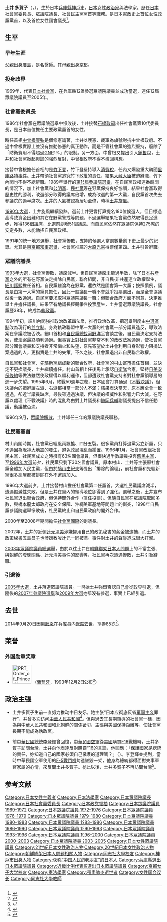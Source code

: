 {{Infobox officeholder
| name          = 土井 多賀子
|original_name=土井 たか子
| image         = Takako Doi in Tokyo congressist election 2.jpg
| caption       =
| office       = {{JPN}}第68任[[眾議院議長_(日本)|眾議院議長]]
| term_start   = 1993年8月6日
| term_end     = 1996年9月27日
| monarch = [[明仁|明仁]]
| predecessor  = [[櫻内義雄|櫻内義雄]]
| successor    = [[伊藤宗一郎|伊藤宗一郎]]
| office1       = 第2任[[社會民主黨_(日本)|社會民主黨]]黨首
| term_start1   = 1996年9月28日
| term_end1     = 2003年11月15日
| predecessor1  = [[村山富市|村山富市]]
| successor1    = [[福岛瑞穗|福岛瑞穗]]
| office2        = 第11任[[日本社会党|日本社会党]]{{link-ja|日本社会党委員長|日本社会党委員長|中央執行委員長}}
| term_start2    = 1986年9月8日
| term_end2      = 1991年7月31日
| predecessor2   = [[石橋政嗣|石橋政嗣]]
| successor2     = [[田邊誠|田邊誠]]
| office3      = {{JPN}}[[眾議院_(日本)|眾議院議員]]
| term_start3   = 1969年12月28日
| term_end3     = 2005年8月8日
|predecessor3   =
|successor3    =
|constituency3  = {{Plainlist|
* {{link-ja|兵庫縣第2區 (中選舉區)|兵庫県第2区 (中選挙区)|兵庫縣第2區}}（1969-1996）
* [[兵庫縣第7區|兵庫縣第7區]]（1996-2003）
* [[比例近畿區|比例近畿區]]（2003-2005）}}
| birth_date    = {{Birth date|1928|11|30}}
| birth_place   = {{EOJ}}[[兵庫縣|兵庫縣]][[神户市|神户市]]
| death_date    = {{Death date and age|2014|9|20|1928|11|30}}
| death_place   = {{JPN}}兵库县
| party         = （[[日本社會黨|日本社會黨]]→）<br>[[社會民主黨_(日本)|社會民主黨]]
| relations     =
| residence     =
| alma_mater    = [[同志社大學|同志社大學]]法学部
| occupation    = 大學講師、憲法學者
}}
{{Portal|日本|政治|法律|人物}}
'''土井 多賀子'''（{{lang-ja|土井 たか子}}，{{bd|1928年|11月30日|2014年|9月20日|catIdx=Doi, Takako}}），生於日本[[兵庫縣|兵庫縣]][[神戶市|神戶市]]，[[日本|日本]]女性[[政治家|政治家]]與法學家。歷任[[日本社會黨|日本社會黨]]委員長、[[眾議院_(日本)|眾議院]]議長、[[社會民主黨_(日本)|社會民主黨]]黨首等職務。是日本憲政史上首位[[女性|女性]]政黨黨首，以及首位女性國會議長<ref>{{cite web | url=http://news.xinhuanet.com/yzyd/local/20140928/c_1112661115.htm | title=日本首位女众院议长土井多贺子因肺炎去世(图) | publisher=新华网 | accessdate=2014-09-29}}</ref>。

== 生平 ==

=== 早年生涯 ===
父親出身[[廣島|廣島]]，是名醫師。其母親出身[[京都|京都]]。

=== 投身政界 ===

1969年，代表[[日本社會黨|日本社會黨]]，在兵庫縣12區參選眾議院議員並成功當選，連任12屆眾議院議員至2005年。

=== 社會黨委員長 ===
1986年社會黨在眾議院選舉中慘敗後，土井接替[[石橋政嗣|石橋政嗣]]出任社會黨第10代委員長，是日本首位擔任主要政黨黨首的女性。

時任首相[[中曾根康弘|中曾根康弘]]是個修憲論著，土井以護憲、裁軍為旗號對抗中曾根政府。不過中曾根實際上並沒有推動修憲的真正動作，而是不管社會黨的強烈堅持，廢除了「防衛費用不得超過[[GNP|GNP]]1%」的限制。另一方面，中曾根又提出引入[[銷售稅|銷售稅]]，土井和社會黨掀起輿論的強烈反對，中曾根政府不得不撤回構想。

接替中曾根擔任首相的是[[竹下登|竹下登]]，竹下登堅持導入[[消費稅|消費稅]]，任內又爆發重大醜聞[[里庫路特事件|里庫路特事件]]。土井帶領社會黨追究竹下政權的責任，結果[[大藏大臣|大藏大臣]]被迫辭職，竹下內閣也不得不總辭職。1989年舉行的[[第15屆日本參議院議員通常選舉|第15屆參議院選舉]]，在自民黨政權連番醜聞的情況下，加上社會黨和[[公明黨|公明黨]]、[[民社黨_(日本)|民社黨]]等在野黨保持良好協調，結果社會黨取得歷史性的勝利，改選部分取得的議席倍增，成為改選的第一大黨，自民黨首次失去參議院的過半席次。土井的人氣被認為居功至偉，時稱[[土井旋風|土井旋風]]。

[[第39屆日本眾議院議員總選舉|1990年大選]]，土井旋風繼續發熱。選前土井更曾打算提名180位候選人，但目標過高導致資金困難和其它在野黨警戒等問題。不過選舉結果社會黨依然取得長足進步，獲得136個議席，比選前劇增51個議席。而自民黨依然在眾議院保持275席的安定多數，未能動搖自民黨政權。

1991年的統一地方選舉，社會黨慘敗，支持的候選人當選數量創下史上最少的紀錄。尤其是[[1991年東京都知事選舉|東京都知事選舉]]，社會黨推薦的[[大原光憲|大原光憲]]得票僅第四。土井引咎辭職。

=== 眾議院議長 ===
[[第40屆日本眾議院議員總選舉|1993年大選]]，社會黨慘敗，議席減半。但自民黨議席未能過半數，除了[[日本共產黨|日本共產黨]]之外的所有在野黨決定排除自民黨，聯合組閣，非自民·非共產連立政權誕生，[[細川護熙|細川護熙]]擔任首相。自民黨雖淪為在野黨，還依然是國會第一大黨；按照慣例，議長是由第一大黨的黨員擔任，因此一般議長一職不會競爭投票選出，而是全會協議然後一致通過。自民黨要求取得眾議院議長一職；但聯合政府方面不同意，決定推舉土井擔任議長。結果罕有地議長經競爭性投票產生，土井當選眾議院議長。社會黨歷38年，終成為[[執政黨|執政黨]]。

1994年初，細川內閣強推政治改革四法案，推行政治改革，把選舉制度由[[中選區制|中選區制]]改為現行的[[並立制|並立制]]。身為執政聯盟中第一大黨的社會黨一部分議員造反，導致法案在參議院被否決。細川首相和[[自民黨總裁|自民黨總裁]][[河野洋平|河野洋平]]會談之後，自民黨決定支持法案，使法案最終順利通過。但事實上對社會黨非常不利的政改法案通過，使社會黨部分國會議員和支持者非常惱火和失望，原先寄望於土井會利用自身影響力阻撓法案通過的人，更指責是土井的失策。不久之後，社會黨退出非自民聯合政權。

自民黨和社會黨、[[先驅新黨|先驅新黨]]組成新的聯合政府，社會黨的[[村山富市|村山富市]]擔任首相，並決定不更換議長，土井繼續擔任。村山首相上任後馬上承認[[自衛隊|自衛隊]]合憲，堅持[[日美安保條約|日美安保條約]]等做法雖然使政權得以順利運作，但卻遭致社會黨支持者對社會黨領導層的進一步失望。1995年6月，終戰50週年之際，日本國會打算通過《[[不戰決議|不戰決議]]》，但決議內的措辭讓左派、右派都相當一部分人不滿；結果表決當天，原本應全會一致通過，卻近半議員缺席，最後雖通過決議，但決議的權威性和影響力已大減。在野黨以處理《不戰決議》時的混亂為由對土井議長和[[鯨岡兵輔|鯨岡兵輔]]副議長提出不信任動議，動議被否決。

1996年9月，[[眾議院解散|眾議院解散]]，土井卸任三年的眾議院議長職務。

=== 社民黨黨首 ===
村山內閣時期，社會黨已經風雨飄搖、四分五裂。很多黨員打算退黨另立新黨，只不過因為[[阪神大地震|阪神大地震]]的發生，避免政局混亂而擱置。1996年1月，社會黨改組社會民主黨，社民黨成立之時擁有63名國會議員，但很快過半數議員投奔[[民主黨_(日本1996年)|舊民主黨]]，至[[第41屆日本眾議院議員總選舉|1996年大選]]前夕，社民黨只剩下30名國會議員。原本村山、土井等主張原社會黨全體加入民主黨，但由於[[鳩山由紀夫|鳩山由紀夫]]等提出「排除的論理」，前社會黨和先驅新黨很多高層都被排除在外不邀請加入。

1996年大選前夕，土井接替村山擔任社會黨第二任黨首。大選社民黨議席減半，遭遇毀滅性失敗。但是土井在黨內的領導地位卻得到了強化。選舉之後，土井宣布社民黨退出聯合政府，但保持閣外合作（信任投票）。但隨自民黨在眾議院取回多數，與橋本龍太郎政府在安全保障、沖繩美軍基地等問題上的衝突，1998年自民黨參議院選舉慘敗後，社民黨終止和自民黨政府的閣外合作。

2000年至2008年期間擔任[[社會黨國際|社會黨國際]]的副議長。

2002年，土井的近側[[辻元清美|辻元清美]]涉嫌挪用自己的政策秘書的薪金被逮捕，而土井的政策秘書[[五島昌子|五島昌子]]也涉嫌教唆辻元一同被捕。事件對土井的聲譽造成很大打擊。

[[第43屆日本眾議院議員總選舉|2003年眾議院議員總選舉]]，由於以往土井在[[朝鮮綁架日本人問題|朝鮮綁架日本人問題]]上的不當主張、與[[朝鮮|朝鮮]]的曖昧關係、辻元清美事件的影響等，社民黨再次遭遇慘敗，土井引咎辭職。

=== 引退後 ===
[[第44屆日本眾議院議員總選舉|2005年大選]]，土井落選眾議院議員。一開始土井強烈否認自己會從政界引退，但隨後的[[第21屆日本參議院議員通常選舉|2007年參議院選舉]]和[[第45屆日本眾議院議員總選舉|2009年大選]]她都沒有參選，事實上已經引退。

== 去世 ==
2014年9月20日因患[[肺炎|肺炎]]在兵库县内[[医院|医院]]去世，享壽85岁<ref>{{cite web | url=http://tchina.kyodonews.jp/news/2014/09/83506.html | title=詳訊：日本首位女眾院議長土井多賀子去世 | publisher=共同社 | accessdate=2014-09-29 | archive-date=2014-12-11 | archive-url=https://web.archive.org/web/20141211040154/http://tchina.kyodonews.jp/news/2014/09/83506.html | dead-url=no }}</ref>。

==荣誉==
===外国勋章奖章===
* [[File:PRT_Order_of_Prince_Henry_-_Grand_Cross_BAR.svg|60px]] {{link-pt|恩里克王子大十字勋章|Ordem do Infante D. Henrique}}（[[葡萄牙|葡萄牙]]，1993年12月2日公布<ref>{{pt}}{{cite web |url=https://www.ordens.presidencia.pt/?idc=154&list=1 |title=ENTIDADES ESTRANGEIRAS AGRACIADAS COM ORDENS PORTUGUESAS |publisher=Presidência da República Portuguesa |date= |accessdate=2021-09-06 |archive-date=2017-10-20 |archive-url=https://web.archive.org/web/20171020064132/http://www.ordens.presidencia.pt/?idc=154&list=1 |dead-url=no }}</ref>）

== 政治主張 ==
*土井多賀子生前一直努力推动中日友好。她主张“日本应彻底反省[[军国主义|军国主义]]罪行”，并曾多次访问[[中華人民共和國|中華人民共和國]]<ref>{{cite book | url=http://world.huanqiu.com/exclusive/2014-09/5154461.html | title=日本“护宪”女议长土井多贺子与世长辞 | publisher=环球网 | accessdate=2014-09-29 | archive-date=2019-05-19 | archive-url=https://web.archive.org/web/20190519235604/http://world.huanqiu.com/exclusive/2014-09/5154461.html | dead-url=no }}</ref>。但與過去其長期領導的社會黨一樣，因為與中華人民共和國和北朝鮮的關係密切，主張與美國保持距離等，使社會黨長期不能成為執政黨。

*前[[中華民國總統|中華民國總統]][[李登輝|李登輝]]曾回憶，[[中華民國空軍|中華民國空軍]]從[[美國|美國]]購買[[F16|F16]]戰機時，土井多賀子訪問台灣，土井向他表達反對購買F16的言論，他回應：「保護國家是總統的責任，妳知道自己的國家必須自己保護的道理嗎？」（{{lang|ja|国を守る、これは総統の責任である。自分の国は自分で守らなければならないという原則を知っていますか？}}）。李登輝並提到，當時中華民國空軍使用的[[F-5戰鬥機|F-5戰鬥機]]每週墜毀一架，他身為總統都得面對失事軍官家屬的心情，來反問土井多賀子。從此以後，土井多賀子不再訪問台灣<ref>{{cite web| url=http://www.presidentlee.tw/lee/article/%E5%8F%B0%E6%B9%BE%E3%81%AE%E5%8D%B1%E6%A9%9F%E5%AD%98%E4%BA%A1%E3%82%92%E6%95%91%E3%81%86%E9%81%93| title=台湾の危機存亡を救う道| publisher=[[日本李登輝之友會|日本李登輝之友會]]第四回台湾李登輝学校研修團 特別講義| accessdate=| deadurl=yes| archiveurl=https://web.archive.org/web/20140209020605/http://www.presidentlee.tw/lee/article/%E5%8F%B0%E6%B9%BE%E3%81%AE%E5%8D%B1%E6%A9%9F%E5%AD%98%E4%BA%A1%E3%82%92%E6%95%91%E3%81%86%E9%81%93| archivedate=2014-02-09}}</ref>。

== 参考文献 ==
{{commons category|Takako Doi}}
{{reflist}}
{{start box}}
{{s-par}}
{{succession box
|title= {{Flagicon|日本}}[[日本眾議院|眾議院]][[議長|議長]]
|before= [[櫻内義雄|櫻内義雄]]
|years= 第68任：1993年 - 1996年
|after= [[伊藤宗一郎|伊藤宗一郎]]
}}
{{s-ppo}}
{{succession box
|title= [[社会民主党_(日本)|社会民主党]]党首
|before= [[村山富市|村山富市]]
|years= 第2任 :1996年 - 2003年
|after= [[福島瑞穂|福島瑞穂]]
}}
{{succession box
|title= [[日本社会党|日本社会党]]委員長
|before= [[石橋政嗣|石橋政嗣]]
|years= 第10任 :1986年 - 1991年
|after= [[田邊誠|田邊誠]]
}}
{{end box}}

{{日本眾議院議長}}
{{朝鮮綁架日本人問題}}

{{Authority control}}
{{DEFAULTSORT:Doi, Takako}}
[[Category:日本女性主義者|Category:日本女性主義者]]
[[Category:日本法學家|Category:日本法學家]]
[[Category:日本眾議院議長|Category:日本眾議院議長]]
[[Category:日本社會黨委員長|Category:日本社會黨委員長]]
[[Category:日本政党领袖|Category:日本政党领袖]]
[[Category:日本眾議院議員_1969–1972|Category:日本眾議院議員 1969–1972]]
[[Category:日本眾議院議員_1972–1976|Category:日本眾議院議員 1972–1976]]
[[Category:日本眾議院議員_1976–1979|Category:日本眾議院議員 1976–1979]]
[[Category:日本眾議院議員_1979–1980|Category:日本眾議院議員 1979–1980]]
[[Category:日本眾議院議員_1980–1983|Category:日本眾議院議員 1980–1983]]
[[Category:日本眾議院議員_1983–1986|Category:日本眾議院議員 1983–1986]]
[[Category:日本眾議院議員_1986–1990|Category:日本眾議院議員 1986–1990]]
[[Category:日本眾議院議員_1990–1993|Category:日本眾議院議員 1990–1993]]
[[Category:日本眾議院議員_1993–1996|Category:日本眾議院議員 1993–1996]]
[[Category:日本眾議院議員_1996–2000|Category:日本眾議院議員 1996–2000]]
[[Category:日本眾議院議員_2000–2003|Category:日本眾議院議員 2000–2003]]
[[Category:日本眾議院議員_2003–2005|Category:日本眾議院議員 2003–2005]]
[[Category:日本女性眾議院議員|Category:日本女性眾議院議員]]
[[Category:21世紀日本女性政治人物|Category:21世紀日本女性政治人物]]
[[Category:20世紀日本女性政治人物|Category:20世紀日本女性政治人物]]
[[Category:朝鮮綁架日本人問題相關人物|Category:朝鮮綁架日本人問題相關人物]]
[[Category:同志社大學校友|Category:同志社大學校友]]
[[Category:神戶市出身人物|Category:神戶市出身人物]]
[[Category:获称“中国人民的老朋友”的日本人|Category:获称“中国人民的老朋友”的日本人]]
[[Category:兵庫縣選出日本眾議院議員|Category:兵庫縣選出日本眾議院議員]]
[[Category:近畿比例代表區選出日本眾議院議員|Category:近畿比例代表區選出日本眾議院議員]]
[[Category:京都女子大学校友|Category:京都女子大学校友]]
[[Category:憲法學家|Category:憲法學家]]
[[Category:罹患肺炎逝世者|Category:罹患肺炎逝世者]]
[[Category:女性国会议长|Category:女性国会议长]]
[[Category:同志社大學教師|Category:同志社大學教師]]